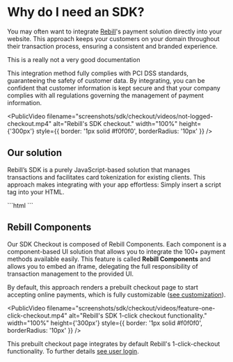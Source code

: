 
# Why do I need an SDK?

You may often want to integrate [Rebill](https://rebill.com/)'s payment solution directly into your website. This approach keeps your customers on your domain throughout their transaction process, ensuring a consistent and branded experience.

This is a really not a very good documentation

This integration method fully complies with PCI DSS standards, guaranteeing the safety of customer data. By integrating, you can be confident that customer information is kept secure and that your company complies with all regulations governing the management of payment information.

<PublicVideo
  filename="screenshots/sdk/checkout/videos/not-logged-checkout.mp4"
  alt="Rebill's SDK checkout."
  width="100%"
  height={'300px'}
  style={{ border: '1px solid #f0f0f0', borderRadius: '10px' }}
/>


## Our solution

Rebill’s SDK is a purely JavaScript-based solution that manages transactions and facilitates card tokenization for existing clients. This approach makes integrating with your app effortless: Simply insert a script tag into your HTML.

<CodeGroup>
  ```html
  <script src="https://sdk.rebill.com/v3/rebill.js"></script>
  ```
</CodeGroup>

## **Rebill Components**

Our SDK Checkout is composed of Rebill Components. Each component is a component-based UI solution that allows you to integrate the 100+ payment methods available easily. This feature is called **Rebill Components** and allows you to embed an iframe, delegating the full responsibility of transaction management to the provided UI.

By default, this approach renders a prebuilt checkout page to start accepting online payments, which is fully customizable ([see customization](https://docs.rebill.com/sdk/checkout#display)).


<PublicVideo
  filename="screenshots/sdk/checkout/videos/feature-one-click-checkout.mp4"
  alt="Rebill's SDK 1-click checkout functionality."
  width="100%"
  height={'300px'}
  style={{ border: '1px solid #f0f0f0', borderRadius: '10px' }}
/>

This prebuilt checkout page integrates by default Rebill's 1-click-checkout functionality. To further details [see user login](https://docs.rebill.com/sdk/checkout#user-login).
